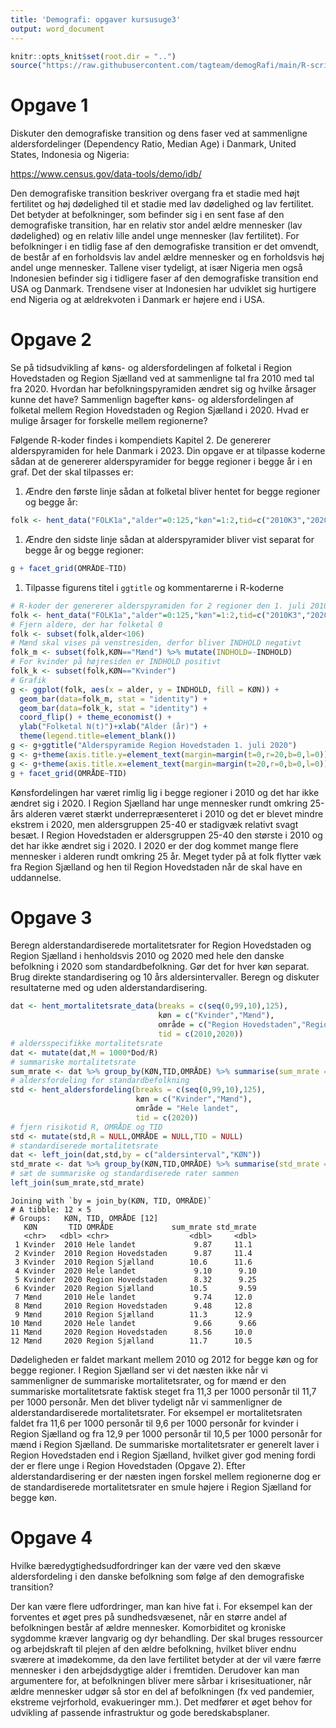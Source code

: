 ```yaml
---
title: 'Demografi: opgaver kursusuge3'
output: word_document
---
```

```r
knitr::opts_knit$set(root.dir = "..")
source("https://raw.githubusercontent.com/tagteam/demogRafi/main/R-scripts/demofunk.R")
```


# Opgave 1

Diskuter den demografiske transition og dens faser ved at sammenligne
aldersfordelinger (Dependency Ratio, Median Age) i Danmark, United
States, Indonesia og Nigeria:

\bigskip
<https://www.census.gov/data-tools/demo/idb/>

\vspace{-1.5em}

Den demografiske transition beskriver overgang fra et stadie med højt
fertilitet og høj dødelighed til et stadie med lav dødelighed og lav
fertilitet. Det betyder at befolkninger, som befinder sig i en sent
fase af den demografiske transition, har en relativ stor andel ældre
mennesker (lav dødelighed) og en relativ lille andel unge mennesker
(lav fertilitet). For befolkninger i en tidlig fase af den
demografiske transition er det omvendt, de består af en forholdsvis
lav andel ældre mennesker og en forholdsvis høj andel unge
mennesker. Tallene viser tydeligt, at især Nigeria men også Indonesien
befinder sig i tidligere faser af den demografiske transition end USA
og Danmark. Trendsene viser at Indonesien har udviklet sig hurtigere
end Nigeria og at ældrekvoten i Danmark er højere end i USA.


# Opgave 2

Se på tidsudvikling af køns- og aldersfordelingen af folketal i Region
Hovedstaden og Region Sjælland ved at sammenligne tal fra 2010 med tal
fra 2020. Hvordan har befolkningspyramiden ændret sig og hvilke
årsager kunne det have? Sammenlign bagefter køns- og aldersfordelingen
af folketal mellem Region Hovedstaden og Region Sjælland i 2020. Hvad
er mulige årsager for forskelle mellem regionerne?

Følgende R-koder findes i kompendiets Kapitel 2. De genererer
alderspyramiden for hele Danmark i 2023. Din opgave er at tilpasse
koderne sådan at de genererer alderspyramider for begge regioner i
begge år i en graf. Det der skal tilpasses er:

1.  Ændre den første linje sådan at folketal bliver hentet for begge regioner og begge år:

```r
folk <- hent_data("FOLK1a","alder"=0:125,"køn"=1:2,tid=c("2010K3","2020K3"),Område = c("Region Hovedstaden","Region Sjælland")) 
```

1.  Ændre den sidste linje sådan at alderspyramider bliver vist separat for
    begge år og begge regioner:

```r
g + facet_grid(OMRÅDE~TID) 
```

1.  Tilpasse figurens titel i `ggtitle` og kommentarerne i R-koderne

```r
# R-koder der genererer alderspyramiden for 2 regioner den 1. juli 2010 og 1. juli 2020
folk <- hent_data("FOLK1a","alder"=0:125,"køn"=1:2,tid=c("2010K3","2020K3"),Område = c("Region Hovedstaden","Region Sjælland"))
# Fjern aldere, der har folketal 0
folk <- subset(folk,alder<106)
# Mænd skal vises på venstresiden, derfor bliver INDHOLD negativt 
folk_m <- subset(folk,KØN=="Mænd") %>% mutate(INDHOLD=-INDHOLD)
# For kvinder på højresiden er INDHOLD positivt
folk_k <- subset(folk,KØN=="Kvinder")
# Grafik
g <- ggplot(folk, aes(x = alder, y = INDHOLD, fill = KØN)) +
  geom_bar(data=folk_m, stat = "identity") +
  geom_bar(data=folk_k, stat = "identity") +
  coord_flip() + theme_economist() +
  ylab("Folketal N(t)")+xlab("Alder (år)") +
  theme(legend.title=element_blank())
g <- g+ggtitle("Alderspyramide Region Hovedstaden 1. juli 2020")
g <- g+theme(axis.title.y=element_text(margin=margin(t=0,r=20,b=0,l=0)))
g <- g+theme(axis.title.x=element_text(margin=margin(t=20,r=0,b=0,l=0)))
g + facet_grid(OMRÅDE~TID) 
```

Kønsfordelingen har været rimlig lig i begge regioner i 2010 og det
har ikke ændret sig i 2020. I Region Sjælland har unge mennesker rundt
omkring 25-års alderen været stærkt underrepræsenteret i 2010 og det
er blevet mindre ekstrem i 2020, men aldersgruppen 25-40 er stadigvæk
relativt svagt besæt. I Region Hovedstaden er aldersgruppen 25-40 den
største i 2010 og det har ikke ændret sig i 2020. I 2020 er der dog
kommet mange flere mennesker i alderen rundt omkring 25 år. Meget
tyder på at folk flytter væk fra Region Sjælland og hen til Region
Hovedstaden når de skal have en uddannelse.


# Opgave 3

Beregn alderstandardiserede mortalitetsrater for Region Hovedstaden og
Region Sjælland i henholdsvis 2010 og 2020 med hele den danske
befolkning i 2020 som standardbefolkning. Gør det for hver køn
separat. Brug direkte standardisering og 10 års
aldersintervaller. Beregn og diskuter resultaterne med og uden
alderstandardisering.

```r
dat <- hent_mortalitetsrate_data(breaks = c(seq(0,99,10),125),
                                 køn = c("Kvinder","Mænd"),
                                 område = c("Region Hovedstaden","Region Sjælland","Hele landet"),
                                 tid = c(2010,2020))
# aldersspecifikke mortalitetsrate
dat <- mutate(dat,M = 1000*Dod/R)
# summariske mortalitetsrate
sum_mrate <- dat %>% group_by(KØN,TID,OMRÅDE) %>% summarise(sum_mrate = 1000*sum(Dod)/sum(R),.groups = "keep")
# aldersfordeling for standardbefolkning
std <- hent_aldersfordeling(breaks = c(seq(0,99,10),125),
                            køn = c("Kvinder","Mænd"),
                            område = "Hele landet",
                            tid = c(2020))
# fjern risikotid R, OMRÅDE og TID
std <- mutate(std,R = NULL,OMRÅDE = NULL,TID = NULL)
# standardiserede mortalitetsrate
dat <- left_join(dat,std,by = c("aldersinterval","KØN"))
std_mrate <- dat %>% group_by(KØN,TID,OMRÅDE) %>% summarise(std_mrate = sum(M*V),.groups = "keep")
# sæt de summariske og standardiserede rater sammen
left_join(sum_mrate,std_mrate) 
```

    Joining with `by = join_by(KØN, TID, OMRÅDE)`
    # A tibble: 12 × 5
    # Groups:   KØN, TID, OMRÅDE [12]
       KØN       TID OMRÅDE             sum_mrate std_mrate
       <chr>   <dbl> <chr>                  <dbl>     <dbl>
     1 Kvinder  2010 Hele landet             9.87     11.1 
     2 Kvinder  2010 Region Hovedstaden      9.87     11.4 
     3 Kvinder  2010 Region Sjælland        10.6      11.6 
     4 Kvinder  2020 Hele landet             9.10      9.10
     5 Kvinder  2020 Region Hovedstaden      8.32      9.25
     6 Kvinder  2020 Region Sjælland        10.5       9.59
     7 Mænd     2010 Hele landet             9.74     12.0 
     8 Mænd     2010 Region Hovedstaden      9.48     12.8 
     9 Mænd     2010 Region Sjælland        11.3      12.9 
    10 Mænd     2020 Hele landet             9.66      9.66
    11 Mænd     2020 Region Hovedstaden      8.56     10.0 
    12 Mænd     2020 Region Sjælland        11.7      10.5

Dødeligheden er faldet markant mellem 2010 og 2012 for begge køn og
for begge regioner. I Region Sjælland ser vi det næsten ikke når vi
sammenligner de summariske mortalitetsrater, og for mænd er den
summariske mortalitetsrate faktisk steget fra 11,3 per 1000 personår
til 11,7 per 1000 personår. Men det bliver tydeligt når vi
sammenligner de alderstandardiserede mortalitetsrater. For eksempel er
mortalitetsraten faldet fra 11,6 per 1000 personår til 9,6 per 1000
personår for kvinder i Region Sjælland og fra 12,9 per 1000 personår
til 10,5 per 1000 personår for mænd i Region Sjælland. De summariske
mortalitetsrater er generelt laver i Region Hovedstaden end i Region
Sjælland, hvilket giver god mening fordi der er flere unge i Region
Hovedstaden (Opgave 2). Efter alderstandardisering er der næsten ingen
forskel mellem regionerne dog er de standardiserede mortalitetsrater
en smule højere i Region Sjælland for begge køn.


# Opgave 4

Hvilke bæredygtighedsudfordringer kan der være ved den skæve
aldersfordeling i den danske befolkning som følge af den
demografiske transition?

Der kan være flere udfordringer, man kan hive fat i. For eksempel kan
der forventes et øget pres på sundhedsvæsenet, når en større andel af
befolkningen består af ældre mennesker. Komorbiditet og kroniske
sygdomme kræver langvarig og dyr behandling. Der skal bruges
ressourcer og arbejdskraft til plejen af den ældre befolkning, hvilket
bliver endnu sværere at imødekomme, da den lave fertilitet betyder at
der vil være færre mennesker i den arbejdsdygtige alder i fremtiden.
Derudover kan man argumentere for, at befolkningen bliver mere sårbar
i krisesituationer, når ældre mennesker udgør så stor en del af
befolkningen (fx ved pandemier, ekstreme vejrforhold, evakueringer
mm.). Det medfører et øget behov for udvikling af passende
infrastruktur og gode beredskabsplaner.

